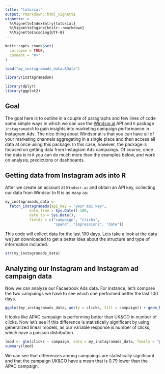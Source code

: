 ```yaml
---
title: "tutorial"
output: rmarkdown::html_vignette
vignette: >
  %\VignetteIndexEntry{tutorial}
  %\VignetteEngine{knitr::rmarkdown}
  %\VignetteEncoding{UTF-8}
---
```


```r
knitr::opts_chunk$set(
  collapse = TRUE,
  comment = "#>"
)

load("my_instagramads_data.RData")
```

```r
library(instagramadsR)

library(dplyr)
library(ggplot2)
```


## Goal

The goal here is to outline in a couple of paragraphs and few lines of code some simple ways in which we can use the [Windsor.ai](https://windsor.ai/) API and `R` package `instagramadsR` to gain insights into marketing campaign performance in Instagram Ads. The nice thing about Windsor.ai is that you can have all of your marketing channels aggregating in a single place and then access all data at once using this package. In this case, however, the package is focused on getting data from Instagram Ads campaings. Of course, once the data is in `R` you can do much more than the examples below, and work on analysis, predictions or dashboards.

## Getting data from Instagram ads into R

After we create an account at  `Windsor.ai`  and obtain an API key, collecting our data from Windsor to R is as easy as:


```r

my_instagramads_data <-
  fetch_instagramads(api_key = "your api key",
           date_from = Sys.Date()-100,
           date_to = Sys.Date(),
           fields = c("campaign", "clicks",
                      "spend", "impressions", "date")) 
```

This code will collect data for the last 100 days. Lets take a look at the data we just downloaded to get a better idea about the structure and type of information included. 

```r
str(my_instagramads_data)
```

## Analyzing our Instagram  and Instagram ad campaign data 

Now we can analyze our Facaebook Ads data. For instance, let's compare the two campaings we have to see which one performed better the last 100 days. 

```r
ggplot(my_instagramads_data, aes(y = clicks, fill = campaign)) + geom_boxplot()
```

It looks like APAC campaign is performing better than  UK&CO in number of clicks. Now let's see if this difference is statistically significant by using generalized linear models, as our variable response is number of clicks, which have a poisson distribution.

```r
lmod <- glm(clicks ~ campaign, data = my_instagramads_data, family = "poisson")
summary(lmod)
```

We can see that differences among campaings are statistically significant and that the campaign UK&CO have a mean that is 0.79 lower than the APAC campaign.
